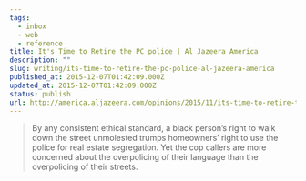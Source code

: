 ```yaml
---
tags:
  - inbox
  - web
  - reference
title: It's Time to Retire the PC police | Al Jazeera America
description: ""
slug: writing/its-time-to-retire-the-pc-police-al-jazeera-america
published_at: 2015-12-07T01:42:09.000Z
updated_at: 2015-12-07T01:42:09.000Z
status: publish
url: http://america.aljazeera.com/opinions/2015/11/its-time-to-retire-the-pc-police.html
---
```

> By any consistent ethical standard, a black person’s right to walk down the street unmolested trumps homeowners’ right to use the police for real estate segregation. Yet the cop callers are more concerned about the overpolicing of their language than the overpolicing of their streets.
